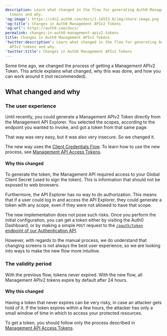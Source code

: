 ```yaml
---
description: Learn what changed in the flow for generating Auth0 Management APIv2
  tokens and why.
'og:image': https://cdn2.auth0.com/docs/1.14553.0/img/share-image.png
'og:title': Changes in Auth0 Management APIv2 Tokens
'og:url': https://auth0.com/docs/
permalink: changes-in-auth0-management-apiv2-tokens
title: Changes in Auth0 Management APIv2 Tokens
'twitter:description': Learn what changed in the flow for generating Auth0 Management
  APIv2 tokens and why.
'twitter:title': Changes in Auth0 Management APIv2 Tokens
---
```

Some time ago, we changed the process of getting a Management APIv2 Token. This article explains what changed, why this was done, and how you can work around it (not recommended).

## What changed and why

### The user experience

Until recently, you could generate a Management APIv2 Token directly from the <Tooltip tip="Management API: A product to allow customers to perform administrative tasks." cta="View Glossary" href="/docs/glossary?term=Management+API">Management API</Tooltip> Explorer. You selected the scopes, according to the endpoint you wanted to invoke, and got a token from that same page.

That way was very easy, but it was also very insecure. So we changed it.

The new way uses the [Client Credentials Flow](/docs/get-started/authentication-and-authorization-flow/client-credentials-flow). To learn how to use the new process, see [Management API Access Tokens](/docs/secure/tokens/access-tokens/management-api-access-tokens).

#### Why this changed

To generate the token, the Management API required access to your Global <Tooltip tip="Client Secret: Secret used by a client (application) to authenticate with the Authorization Server; it should be known to only the client and the Authorization Server and must be sufficiently random to not be guessable." cta="View Glossary" href="/docs/glossary?term=Client+Secret">Client Secret</Tooltip> (used to sign the token). This is information that should not be exposed to web browsers.

Furthermore, the API Explorer has no way to do authorization. This means that if a user could log in and access the API Explorer, they could generate a token with any scope, even if they were not allowed to have that scope.

The new implementation does not pose such risks. Once you perform the initial configuration, you can get a token either by visiting the <Tooltip tip="Auth0 Dashboard: Auth0's main product to configure your services." cta="View Glossary" href="/docs/glossary?term=Auth0+Dashboard">Auth0 Dashboard</Tooltip>, or by making a simple `POST` request to the [`/oauth/token` endpoint of our Authentication API](https://auth0.com/docs/api/authentication#client-credentials).

However, with regards to the manual process, we do understand that changing screens is not always the best user experience, so we are looking into ways to make the new flow more intuitive.

### The validity period

With the previous flow, tokens never expired. With the new flow, all Management APIv2 tokens expire by default after 24 hours.

#### Why this changed

Having a token that never expires can be very risky, in case an attacker gets hold of it. If the token expires within a few hours, the attacker has only a small window of time in which to access your protected resources.

To get a token, you should follow only the process described in [Management API Access Tokens](/docs/secure/tokens/access-tokens/management-api-access-tokens).